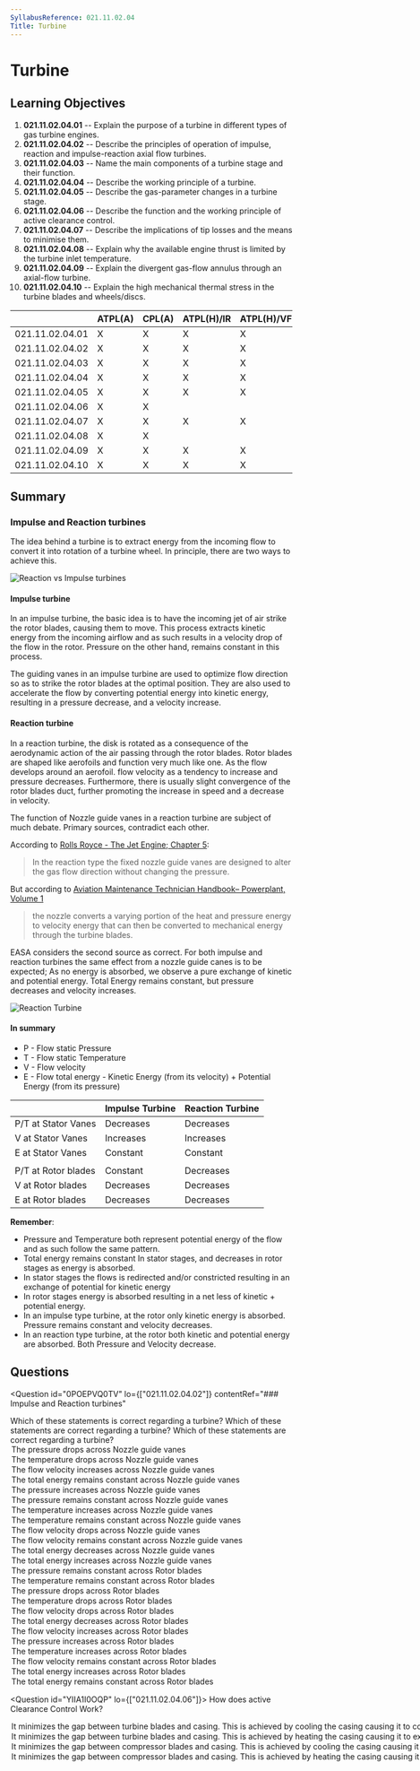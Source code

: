 ```yaml
---
SyllabusReference: 021.11.02.04
Title: Turbine
---
```


# Turbine

## Learning Objectives

1. **021.11.02.04.01** -- Explain the purpose of a turbine in different types of
   gas turbine engines.
2. **021.11.02.04.02** -- Describe the principles of operation of impulse,
   reaction and impulse-reaction axial flow turbines.
3. **021.11.02.04.03** -- Name the main components of a turbine stage and their
   function.
4. **021.11.02.04.04** -- Describe the working principle of a turbine.
5. **021.11.02.04.05** -- Describe the gas-parameter changes in a turbine stage.
6. **021.11.02.04.06** -- Describe the function and the working principle of
   active clearance control.
7. **021.11.02.04.07** -- Describe the implications of tip losses and the means
   to minimise them.
8. **021.11.02.04.08** -- Explain why the available engine thrust is limited by
   the turbine inlet temperature.
9. **021.11.02.04.09** -- Explain the divergent gas-flow annulus through an
   axial-flow turbine.
10. **021.11.02.04.10** -- Explain the high mechanical thermal stress in the
    turbine blades and wheels/discs.

|                 | ATPL(A) | CPL(A) | ATPL(H)/IR | ATPL(H)/VFR | CPL(H) | IR  | CBIR(A) |
| --------------- | ------- | ------ | ---------- | ----------- | ------ | --- | ------- |
| 021.11.02.04.01 | X       | X      | X          | X           | X      |     |         |
| 021.11.02.04.02 | X       | X      | X          | X           | X      |     |         |
| 021.11.02.04.03 | X       | X      | X          | X           | X      |     |         |
| 021.11.02.04.04 | X       | X      | X          | X           | X      |     |         |
| 021.11.02.04.05 | X       | X      | X          | X           | X      |     |         |
| 021.11.02.04.06 | X       | X      |            |             |        |     |         |
| 021.11.02.04.07 | X       | X      | X          | X           | X      |     |         |
| 021.11.02.04.08 | X       | X      |            |             |        |     |         |
| 021.11.02.04.09 | X       | X      | X          | X           | X      |     |         |
| 021.11.02.04.10 | X       | X      | X          | X           | X      |     |         |

## Summary

### Impulse and Reaction turbines

The idea behind a turbine is to extract energy from the incoming flow to convert
it into rotation of a turbine wheel. In principle, there are two ways to achieve
this.

![Reaction vs Impulse turbines](images/021.11.02.04-01.jpeg)

#### Impulse turbine

In an impulse turbine, the basic idea is to have the incoming jet of air strike
the rotor blades, causing them to move. This process extracts kinetic energy
from the incoming airflow and as such results in a velocity drop of the flow in
the rotor. Pressure on the other hand, remains constant in this process.

The guiding vanes in an impulse turbine are used to optimize flow direction so
as to strike the rotor blades at the optimal position. They are also used to
accelerate the flow by converting potential energy into kinetic energy,
resulting in a pressure decrease, and a velocity increase.

#### Reaction turbine

In a reaction turbine, the disk is rotated as a consequence of the aerodynamic
action of the air passing through the rotor blades. Rotor blades are shaped like
aerofoils and function very much like one. As the flow develops around an
aerofoil. flow velocity as a tendency to increase and pressure decreases.
Furthermore, there is usually slight convergence of the rotor blades duct,
further promoting the increase in speed and a decrease in velocity.

The function of Nozzle guide vanes in a reaction turbine are subject of much
debate. Primary sources, contradict each other.

According to [Rolls Royce - The Jet Engine; Chapter 5]():

> In the reaction type the fixed nozzle guide vanes are designed to alter the
> gas flow direction without changing the pressure.

But according to
[Aviation Maintenance Technician Handbook– Powerplant, Volume 1]()

> the nozzle converts a varying portion of the heat and pressure energy to
> velocity energy that can then be converted to mechanical energy through the
> turbine blades.

EASA considers the second source as correct. For both impulse and reaction
turbines the same effect from a nozzle guide canes is to be expected; As no
energy is absorbed, we observe a pure exchange of kinetic and potential energy.
Total Energy remains constant, but pressure decreases and velocity increases.

![Reaction Turbine](images/021.11.02.04-02.jpeg)

#### In summary

- P - Flow static Pressure
- T - Flow static Temperature
- V - Flow velocity
- E - Flow total energy - Kinetic Energy (from its velocity) + Potential Energy
  (from its pressure)

|                     | Impulse Turbine | Reaction Turbine |
| ------------------- | --------------- | ---------------- |
| P/T at Stator Vanes | Decreases       | Decreases        |
| V at Stator Vanes   | Increases       | Increases        |
| E at Stator Vanes   | Constant        | Constant         |
|                     |                 |                  |
| P/T at Rotor blades | Constant        | Decreases        |
| V at Rotor blades   | Decreases       | Decreases        |
| E at Rotor blades   | Decreases       | Decreases        |

**Remember**:

- Pressure and Temperature both represent potential energy of the flow and as
  such follow the same pattern.
- Total energy remains constant In stator stages, and decreases in rotor stages
  as energy is absorbed.
- In stator stages the flows is redirected and/or constricted resulting in an
  exchange of potential for kinetic energy
- In rotor stages energy is absorbed resulting in a net less of kinetic +
  potential energy.
- In an impulse type turbine, at the rotor only kinetic energy is absorbed.
  Pressure remains constant and velocity decreases.
- In an reaction type turbine, at the rotor both kinetic and potential energy
  are absorbed. Both Pressure and Velocity decrease.

## Questions

<Question
  id="0POEPVQ0TV"
  lo={["021.11.02.04.02"]}
  contentRef="### Impulse and Reaction turbines"
>
  <Text variant="oneCorrect">
    Which of these statements is correct regarding a <Subject /> turbine?
  </Text>
  <Text variant="oneTwo">
    Which of these statements are correct regarding a <Subject /> turbine?
  </Text>
  <Text variant="multipleCorrect" select={5}>
    Which of these statements are correct regarding a <Subject /> turbine?
  </Text>
  <Option key="1" subject={[["impulse"], ["reaction"]]}>
    The pressure drops across Nozzle guide vanes
  </Option>
  <Option key="1" subject={[["impulse"], ["reaction"]]}>
    The temperature drops across Nozzle guide vanes
  </Option>
  <Option key="1" subject={[["impulse"], ["reaction"]]}>
    The flow velocity increases across Nozzle guide vanes
  </Option>
  <Option key="1" subject={[["impulse"], ["reaction"]]}>
    The total energy remains constant across Nozzle guide vanes
  </Option>
  <Option key="1">The pressure increases across Nozzle guide vanes</Option>
  <Option key="1">
    The pressure remains constant across Nozzle guide vanes
  </Option>
  <Option key="1">The temperature increases across Nozzle guide vanes</Option>
  <Option key="1">
    The temperature remains constant across Nozzle guide vanes
  </Option>
  <Option key="1">The flow velocity drops across Nozzle guide vanes</Option>
  <Option key="1">
    The flow velocity remains constant across Nozzle guide vanes
  </Option>
  <Option key="1">The total energy decreases across Nozzle guide vanes</Option>
  <Option key="1">The total energy increases across Nozzle guide vanes</Option>
  <Option key="2" subject={[["impulse"]]}>
    The pressure remains constant across Rotor blades
  </Option>
  <Option key="2" subject={[["impulse"]]}>
    The temperature remains constant across Rotor blades
  </Option>
  <Option key="2" subject={[["reaction"]]}>
    The pressure drops across Rotor blades
  </Option>
  <Option key="2" subject={[["reaction"]]}>
    The temperature drops across Rotor blades
  </Option>
  <Option key="2" subject={[["reaction"], ["impulse"]]}>
    The flow velocity drops across Rotor blades
  </Option>
  <Option key="2" subject={[["reaction"], ["impulse"]]}>
    The total energy decreases across Rotor blades
  </Option>
  <Option key="2">The flow velocity increases across Rotor blades</Option>
  <Option key="2">The pressure increases across Rotor blades</Option>
  <Option key="2">The temperature increases across Rotor blades</Option>
  <Option key="2">
    The flow velocity remains constant across Rotor blades
  </Option>
  <Option key="2">The total energy increases across Rotor blades</Option>
  <Option key="2">The total energy remains constant across Rotor blades</Option>
</Question>

<Question id="YIIA1I0OQP" lo={["021.11.02.04.06"]}>
  <Text variant="oneCorrect">How does active Clearance Control Work?</Text>
  <Option alwaysCorrect>
    It minimizes the gap between turbine blades and casing. This is achieved by
    cooling the casing causing it to contract
  </Option>
  <Option why="The first part of this answer is correct. The second part could also be correct, but it's not how the system for safety reasons. If it were, if the heating system failed, the casing would contract, most likely completely eliminating the gap between the casing and blades leading to a destruction of the turbine. A cooling system is preferred since, if it fails, the casing would just expand and the gap would increase, decreasing performance, but keeping the engine intact.">
    It minimizes the gap between turbine blades and casing. This is achieved by
    heating the casing causing it to expand
  </Option>
  <Option why="The first part of the answer is incorrect. Active Clearance Control is only needed for turbine stages where significant temperatures can be expected throughout the daily operation of a jet engine. Compressor stages have relatively stable temperatures and do not need an active clearance control system.">
    It minimizes the gap between compressor blades and casing. This is achieved
    by cooling the casing causing it to contract
  </Option>
  <Option why="The first part of the answer is incorrect. Active Clearance Control is only needed for turbine stages where significant temperatures can be expected throughout the daily operation of a jet engine. Compressor stages have relatively stable temperatures and do not need an active clearance control system.">
    It minimizes the gap between compressor blades and casing. This is achieved
    by heating the casing causing it to expand
  </Option>
</Question>
